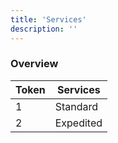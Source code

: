 ```yaml
---
title: 'Services'
description: ''
---
```


### Overview

| Token | Services  |
|-------|-----------|
| 1     | Standard  |
| 2     | Expedited |
